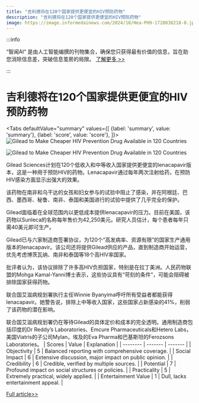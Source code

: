 ```yaml
---
title: "吉利德将在120个国家提供更便宜的HIV预防药物"
description: "吉利德将在120个国家提供更便宜的HIV预防药物"
image: https://image.informedainews.com/2024/10/Hea-PH9-1728038218-0.jpg
---
```



:::info

“智闻AI“ 是由人工智能编撰的刊物集合，确保您只获得最有价值的信息，旨在助您消除信息差，突破信息茧房的局限。  [了解更多 >>](/)

:::

# 吉利德将在120个国家提供更便宜的HIV预防药物


<Tabs
	defaultValue="summary"
	values={[
	{label: 'summary', value: 'summary'},
	{label: 'score', value: 'score'},
]}>
<TabItem value="summary">
<img
  src="https://image.informedainews.com/2024/10/Hea-PH9-1728038218-0.jpg"
  alt="Gilead to Make Cheaper HIV Prevention Drug Available in 120 Countries"
/>

<img
  src="https://image.informedainews.com/2024/10/Hea-LG0-1728038218-1.jpg"
  alt="Gilead to Make Cheaper HIV Prevention Drug Available in 120 Countries"
/>



Gilead Sciences计划在120个低收入和中等收入国家提供更便宜的lenacapavir版本，这是一种用于预防HIV的药物。Lenacapavir通过每年两次注射给药，在预防HIV感染方面显示出强大的效果。

该药物在南非和乌干达的女孩和妇女参与的试验中阻止了感染，并在阿根廷、巴西、墨西哥、秘鲁、南非、泰国和美国进行的试验中提供了几乎完全的保护。

Gilead面临着在全球范围内以更低成本提供lenacapavir的压力。目前在美国，该药物以Sunleca的名称每年售价为42,250美元。研究人员估计，每个患者每年只需40美元即可生产。

Gilead已与六家制造商签署协议，为120个“高发病率、资源有限”的国家生产通用版本的lenacapavir。该公司还将提供Gilead供应的产品，直到制造商开始运营，优先考虑博茨瓦纳、南非和泰国等18个高HIV率国家。

批评者认为，该协议排除了许多高HIV负担国家，特别是在拉丁美洲。人民药物联盟的Mohga Kamal-Yanni博士表示，这些协议具有“苛刻的条件”，可能会阻碍被排除国家获得药物。

联合国艾滋病规划署执行主任Winnie Byanyima呼吁所有受益者都能获得lenacapavir。她警告说，排除上中等收入国家，这些国家占新感染的41%，削弱了该药物的潜在影响。

联合国艾滋病规划署仍在等待Gilead的具体定价和成本的完全透明。通用制造商包括印度的Dr Reddy’s Laboratories、Emcure Pharmaceuticals和Hetero Labs，美国Viatris的子公司Mylan，埃及的Eva Pharma和巴基斯坦的Ferozsons Laboratories。
</TabItem>
<TabItem value="score">
	| Scores     | Value   | Explanation |
	| -------- | ------- | ------- |
	| Objectivity  | 5    | Balanced reporting with comprehensive coverage.    |
	| Social Impact | 6     | Extensive discussion, major impact on public opinion.    |
	| Credibility    | 6    | Credible, verified by multiple sources.    |
	| Potential    | 7    | Profound impact on social structures or policies.    |
	| Practicality    | 5    | Extremely practical, widely applied.    |
	| Entertainment Value    | 1    | Dull, lacks entertainment appeal.    |
</TabItem>
</Tabs>

[Full article>>](https://www.theguardian.com/global-development/2024/oct/03/gamechanger-hiv-prevention-drug-to-be-made-available-cheaply-in-120-countries)
